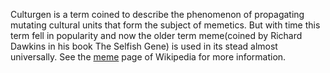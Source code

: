 {{wikify}}

Culturgen is a term coined to describe the phenomenon of propagating mutating cultural units that form the subject of memetics. But with time this term fell in popularity and now the older term meme(coined by Richard Dawkins in his book The Selfish Gene) is used in its stead almost universally. See the [[meme]] page of Wikipedia for more information.

{{ling-stub}}